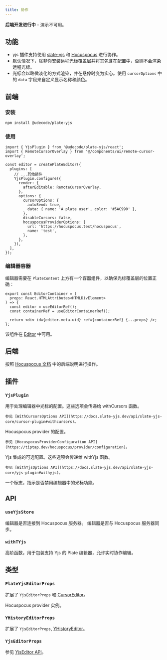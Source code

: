 ```yaml
---
title: 协作
---
```


<Callout className="my-4">

**后端开发进行中** - 演示不可用。

</Callout>

<PackageInfo>

## 功能

- yjs 插件支持使用 [slate-yjs](https://docs.slate-yjs.dev/) 和 [Hocuspocus](https://docs.slate-yjs.dev/walkthroughs/collaboration-hocuspocus) 进行协作。
- 默认情况下，除非你安装远程光标覆盖层并将其包含在配置中，否则不会渲染远程光标。
- 光标会以略微淡化的方式渲染，并在悬停时变为实心。使用 `cursorOptions` 中的 `data` 字段来自定义显示名称和颜色。

</PackageInfo>

## 前端

### 安装

```bash
npm install @udecode/plate-yjs
```

### 使用

```tsx
import { YjsPlugin } from '@udecode/plate-yjs/react';
import { RemoteCursorOverlay } from '@/components/ui/remote-cursor-overlay';

const editor = createPlateEditor({
  plugins: [
    // ...其他插件
    YjsPlugin.configure({
      render: {
        afterEditable: RemoteCursorOverlay,
      },
      options: {
        cursorOptions: {
          autoSend: true,
          data: { name: 'A plate user', color: '#5AC990' },
        },
        disableCursors: false,
        hocuspocusProviderOptions: {
          url: 'https://hocuspocus.test/hocuspocus',
          name: 'test',
        },
      },
    }),
  ],
});
```

### 编辑器容器

编辑器需要在 `PlateContent` 上方有一个容器组件，以确保光标覆盖层的位置正确：

```tsx
export const EditorContainer = (
  props: React.HTMLAttributes<HTMLDivElement>
) => {
  const editor = useEditorRef();
  const containerRef = useEditorContainerRef();

  return <div id={editor.meta.uid} ref={containerRef} {...props} />;
};
```

该组件在 [Editor](/docs/components/editor) 中可用。

## 后端

按照 [Hocuspocus 文档](https://tiptap.dev/hocuspocus/getting-started) 中的后端说明进行操作。

## 插件

### `YjsPlugin`

<API name="YjsPlugin">
<APIOptions>
  <APIItem name="cursorOptions" type="WithCursorsOptions<TCursorData>" optional>
    用于处理编辑器中光标的配置。这些选项会传递给 withCursors 函数。

    参见 [WithCursorsOptions API](https://docs.slate-yjs.dev/api/slate-yjs-core/cursor-plugin#withcursors)。
  </APIItem>
  <APIItem name="hocuspocusProviderOptions" type="HocuspocusProviderConfiguration" required>
    Hocuspocus provider 的配置。

    参见 [HocuspocusProviderConfiguration API](https://tiptap.dev/hocuspocus/provider/configuration)。
  </APIItem>
  <APIItem name="yjsOptions" type="WithYjsOptions" optional>
    Yjs 集成的可选配置。这些选项会传递给 withYjs 函数。

    参见 [WithYjsOptions API](https://docs.slate-yjs.dev/api/slate-yjs-core/yjs-plugin#withyjs)。
  </APIItem>
  <APIItem name="disableCursors" type="boolean" optional>
    一个标志，指示是否禁用编辑器中的光标功能。
  </APIItem>
</APIOptions>
</API>

## API

### `useYjsStore`

<API name="useYjsStore">
<APIState>
  <APIItem name="isConnected" type="boolean">
    编辑器是否连接到 Hocuspocus 服务器。
  </APIItem>
  <APIItem name="isSynced" type="boolean">
    编辑器是否与 Hocuspocus 服务器同步。
  </APIItem>
</APIState>
</API>

### `withTYjs`

高阶函数，用于包装支持 Yjs 的 Plate 编辑器，允许实时协作编辑。

## 类型

### `PlateYjsEditorProps`

扩展了 `YjsEditorProps` 和 [CursorEditor](https://docs.slate-yjs.dev/api/slate-yjs-core/cursor-plugin#cursoreditor)。

<API name="PlateYjsEditorProps">
<APIAttributes>

<APIItem name="yjs" type="object">

<APISubList>

<APISubListItem parent="yjs" name="provider" type="HocuspocusProvider">

Hocuspocus provider 实例。

</APISubListItem>

</APISubList>

</APIItem>
</APIAttributes>
</API>

### `YHistoryEditorProps`

扩展了 `YjsEditorProps`, [YHistoryEditor](https://docs.slate-yjs.dev/api/slate-yjs-core/history-plugin#yhistoryeditor)。

### `YjsEditorProps`

参见 [YjsEditor API](https://docs.slate-yjs.dev/api/slate-yjs-core/yjs-plugin#yjseditor)。